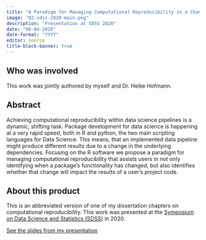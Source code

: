 ```yaml
---
title: "A Paradigm for Managing Computational Reproducibility in a Changing Software Package Landscape"
image: "02-sdss-2020-main.png"
description: "Presentation at SDSS 2020"
date: "06-04-2020"
date-format: "YYYY"
editor: source
title-block-banner: true
---
```


## Who was involved

This work was jointly authored by myself and Dr. Heike Hofmann. 

## Abstract

Achieving computational reproducibility within data science pipelines is a dynamic, shifting task. Package development for data science is happening at a very rapid speed, both in R and python, the two main scripting languages for Data Science. This means, that an implemented data pipeline might produce different results due to a change in the underlying dependencies. Focusing on the R software we propose a paradigm for managing computational reproducibility that assists users in not only identifying when a package's functionality has changed, but also identifies whether that change will impact the results of a user's project code.

## About this product

This is an abbreviated version of one of my dissertation chapters on computational reproducibility. This work was presented at the [Symposium on Data Science and Statistics (SDSS)](https://ww2.amstat.org/meetings/sdss/2020/onlineprogram/AbstractDetails.cfm?AbstractID=308383){target='_blank'} in 2020. 

[See the slides from my presentation](https://kiegan.github.io/talks/sdss-2020-manager/sdss-manager.html#1){target="_blank"}


